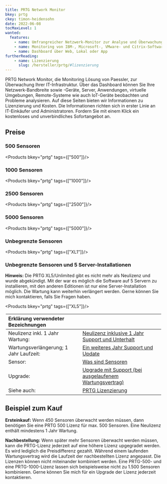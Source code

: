 ```yaml
---
title: PRTG Network Monitor
bkey: prtg
ckey: timon-heidensohn
date: 2022-06-08
tocMaxLevel: 1
wanted:
  features:
    - name: Umfrangreicher Netzwerk-Monitor zur Analyse und Überwachung der IT-Infrastruktur
    - name: Monitoring von IBM-, Microsoft-, VMware- und Citrix-Softwarelösungen und -Servern
    - name: Dashboard über Web, Lokal oder App
furtherReading:
    - name: Lizenzierung
      slug: /hersteller/prtg/#lizenzierung
---
```


<Intro>

PRTG Network Monitor, die Monitoring Lösung von Paessler, zur Überwachung Ihrer IT-Infrastruktur. Über das Dashboard können Sie Ihre Netzwerk-Bandbreite sowie -Geräte, Server, Anwendungen, virtuelle Umgebungen, Remote-Systeme wie auch IoT-Geräte beobachten und Probleme analysieren. Auf diese Seiten bieten wir Informationen zu Lizenzierung und Kosten.
Die Informationen richten sich in erster Linie an IT-Einkäufer und Administratoren.
Fordern Sie mit einem Klick ein kostenloses und unverbindliches Sofortangebot an.

</Intro>

<TOC />

## Preise

### 500 Sensoren

<Products bkey="prtg" tags={["500"]}/>

### 1000 Sensoren

<Products bkey="prtg" tags={["1000"]}/>


### 2500 Sensoren

<Products bkey="prtg" tags={["2500"]}/>

### 5000 Sensoren

<Products bkey="prtg" tags={["5000"]}/>


### Unbegrenzte Sensoren

<Products bkey="prtg" tags={["XL1"]}/>


### Unbegrenzte Sensoren und 5 Server-Installationen

<Info>

**Hinweis:** Die PRTG XL5/Unlimited gibt es nicht mehr als Neulizenz und wurde abgekündigt. Mit der war es möglich die Software auf 5 Servern zu installieren, mit den anderen Editionen ist nur eine Server-Installation möglich. Die Wartung kann weiterhin verlängert werden. Gerne können Sie mich kontaktieren, falls Sie Fragen haben.
</Info>

<Products bkey="prtg" tags={["XL5"]}/>


<Legend>

|Erklärung verwendeter Bezeichnungen   |                                                                                    |
|:-------------------------------------|:-----------------------------------------------------------------------------------|
|Neulizenz inkl. 1 Jahr Wartung:       |[Neulizenz inklusive 1 Jahr Support und Unterhalt](/hersteller/prtg/#support)               |
|Wartungsverlängerung; 1 Jahr Laufzeit:|[Ein weiteres Jahr Support und Update](/hersteller/prtg/#update)    |
|Sensor:                               |[Was sind Sensoren](/hersteller/prtg/#was-sind-sensoren)                            |
|Upgrade:                              |[Upgrade mit Support (bei ausgelaufenem Wartungsvertrag)](/hersteller/prtg/#upgrade)|
|Siehe auch:                           |[PRTG Lizenzierung](/hersteller/prtg/#lizenzierung)                                 |

</Legend>


## Beispiel zum Kauf

**Ersteinkauf:** Wenn 450 Sensoren überwacht werden müssen, dann benötigen Sie eine PRTG 500 Lizenz für max. 500 Sensoren. Eine Neulizenz enthält mindestens 1 Jahr Wartung.

**Nachbestellung:** Wenn später mehr Sensoren überwacht werden müssen, kann die PRTG-Lizenz jederzeit auf eine höhere Lizenz upgegradet werden. Es wird lediglich die Preisdifferenz gezahlt. Während einem laufenden Wartungsvertrag wird die Laufzeit der nachbestellten Lizenz angepasst. Die Lizenzen können nicht miteinander kombiniert werden. Eine PRTG-500- und eine PRTG-1000-Lizenz lassen sich beispielsweise nicht zu 1.500 Sensoren kombinieren. Gerne können Sie mich für ein Upgrade der Lizenz jederzeit kontaktieren.
